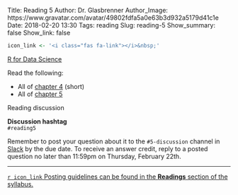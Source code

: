 Title: Reading 5
Author: Dr. Glasbrenner
Author_Image: https://www.gravatar.com/avatar/49802fdfa5a0e63b3d932a5179d41c1e
Date: 2018-02-20 13:30
Tags: reading
Slug: reading-5
Show_summary: false
Show_link: false

```r
icon_link <- '<i class="fas fa-link"></i>&nbsp;'
```

[[R for Data Science][r4ds-book]]{.h3}

Read the following:

*   All of [chapter 4][r4ds-ch-4] (short)
*   All of [chapter 5][r4ds-ch-5]

[Reading discussion]{.h3}

::::: {.callout .primary}
**Discussion hashtag** \
`#reading5`
:::::

::::: {.callout .secondary}
Remember to post your question about it to the `#5-discussion` channel in [Slack][cds101-slack] by the due date.
To receive an answer credit, reply to a posted question no later than 11:59pm on Thursday, February 22th.
:::::

---

[`r icon_link` Posting guidelines can be found in the **Readings** section of the syllabus.][syllabus-readings]

[r4ds-ch-4]:         http://r4ds.had.co.nz/workflow-basics.html
[r4ds-ch-5]:         http://r4ds.had.co.nz/transform.html
[r4ds-book]:         http://r4ds.had.co.nz/
[cds101-slack]:      https://masoncds101.slack.com
[syllabus-readings]: http://spring18.cds101.com/syllabus.html#readings

